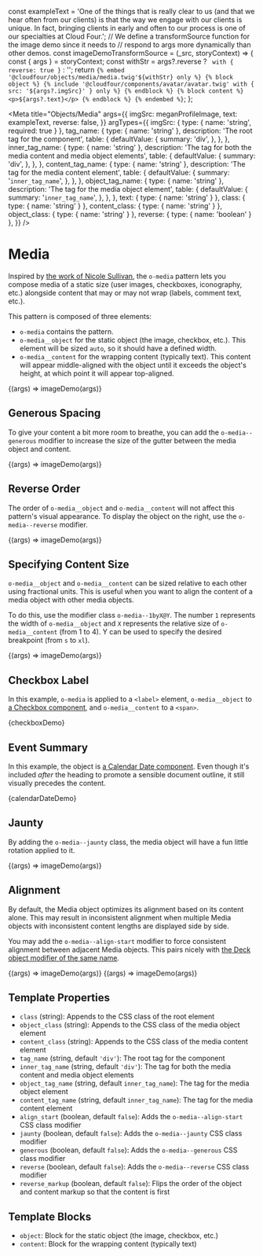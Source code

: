const exampleText =
  'One of the things that is really clear to us (and that we hear often from our clients) is that the way we engage with our clients is unique. In fact, bringing clients in early and often to our process is one of our specialties at Cloud Four.';
// We define a transformSource function for the image demo since it needs to
// respond to args more dynamically than other demos.
const imageDemoTransformSource = (_src, storyContext) => {
  const { args } = storyContext;
  const withStr = args?.reverse
    ? ` with {
  reverse: true
}`
    : '';
  return `{% embed '@cloudfour/objects/media/media.twig'${withStr} only %}
  {% block object %}
    {% include '@cloudfour/components/avatar/avatar.twig' with {
      src: '${args?.imgSrc}'
    } only %}
  {% endblock %}
  {% block content %}
    <p>${args?.text}</p>
  {% endblock %}
{% endembed %}`;
};

<Meta
  title="Objects/Media"
  args={{
    imgSrc: meganProfileImage,
    text: exampleText,
    reverse: false,
  }}
  argTypes={{
    imgSrc: { type: { name: 'string', required: true } },
    tag_name: {
      type: { name: 'string' },
      description: 'The root tag for the component',
      table: {
        defaultValue: {
          summary: 'div',
        },
      },
    },
    inner_tag_name: {
      type: { name: 'string' },
      description:
        'The tag for both the media content and media object elements',
      table: {
        defaultValue: {
          summary: 'div',
        },
      },
    },
    content_tag_name: {
      type: { name: 'string' },
      description: 'The tag for the media content element',
      table: {
        defaultValue: {
          summary: '`inner_tag_name`',
        },
      },
    },
    object_tag_name: {
      type: { name: 'string' },
      description: 'The tag for the media object element',
      table: {
        defaultValue: {
          summary: '`inner_tag_name`',
        },
      },
    },
    text: { type: { name: 'string' } },
    class: { type: { name: 'string' } },
    content_class: { type: { name: 'string' } },
    object_class: { type: { name: 'string' } },
    reverse: { type: { name: 'boolean' } },
  }}
/>

# Media

Inspired by [the work of Nicole Sullivan](http://www.stubbornella.org/content/2010/06/25/the-media-object-saves-hundreds-of-lines-of-code/), the `o-media` pattern lets you compose media of a static size (user images, checkboxes, iconography, etc.) alongside content that may or may not wrap (labels, comment text, etc.).

This pattern is composed of three elements:

- `o-media` contains the pattern.
- `o-media__object` for the static object (the image, checkbox, etc.). This element will be sized `auto`, so it should have a defined width.
- `o-media__content` for the wrapping content (typically text). This content will appear middle-aligned with the object until it exceeds the object's height, at which point it will appear top-aligned.

<Canvas>
  <Story
    name="Image"
    parameters={{
      docs: {
        transformSource: imageDemoTransformSource,
      },
    }}
  >
    {(args) => imageDemo(args)}
  </Story>
</Canvas>

## Generous Spacing

To give your content a bit more room to breathe, you can add the `o-media--generous` modifier to increase the size of the gutter between the media object and content.

<Canvas>
  <Story
    name="Generous Spacing"
    args={{ generous: true }}
    parameters={{
      docs: {
        transformSource: imageDemoTransformSource,
      },
    }}
  >
    {(args) => imageDemo(args)}
  </Story>
</Canvas>

## Reverse Order

The order of `o-media__object` and `o-media__content` will not affect this pattern's visual appearance. To display the object on the right, use the `o-media--reverse` modifier.

<Canvas>
  <Story
    name="Image Reversed"
    args={{ reverse: true }}
    parameters={{
      docs: {
        transformSource: imageDemoTransformSource,
      },
    }}
  >
    {(args) => imageDemo(args)}
  </Story>
</Canvas>

## Specifying Content Size

`o-media__object` and `o-media__content` can be sized relative to each other using fractional units. This is useful when you want to align the content of a media object with other media objects.

To do this, use the modifier class `o-media--1byX@Y`. The number `1` represents the width of `o-media__object` and `X` represents the relative size of `o-media__content` (from 1 to 4). Y can be used to specify the desired breakpoint (from `s` to `xl`).

<Canvas>
  <Story
    name="Relative Size"
    args={{ class: 'o-media--1-by-3' }}
    parameters={{
      docs: {
        transformSource: imageDemoTransformSource,
      },
    }}
  >
    {(args) => imageDemo(args)}
  </Story>
</Canvas>

## Checkbox Label

In this example, `o-media` is applied to a `<label>` element, `o-media__object` to [a Checkbox component](/docs/components-checkbox--enabled), and `o-media__content` to a `<span>`.

<Canvas>
  <Story
    name="Checkbox Label"
    parameters={{ docs: { source: { code: checkboxDemoSource } } }}
  >
    {checkboxDemo}
  </Story>
</Canvas>

## Event Summary

In this example, the object is [a Calendar Date component](/docs/components-calendar-date--basic). Even though it's included _after_ the heading to promote a sensible document outline, it still visually precedes the content.

<Canvas>
  <Story
    name="Event Summary"
    parameters={{ docs: { source: { code: calendarDateDemoSource } } }}
  >
    {calendarDateDemo}
  </Story>
</Canvas>

## Jaunty

By adding the `o-media--jaunty` class, the media object will have a fun little rotation applied to it.

<Canvas>
  <Story
    name="Jaunty"
    args={{ jaunty: true }}
    parameters={{
      docs: {
        transformSource: imageDemoTransformSource,
      },
    }}
  >
    {(args) => imageDemo(args)}
  </Story>
</Canvas>

## Alignment

By default, the Media object optimizes its alignment based on its content alone.
This may result in inconsistent alignment when multiple Media objects with
inconsistent content lengths are displayed side by side.

You may add the `o-media--align-start` modifier to force consistent alignment
between adjacent Media objects. This pairs nicely with [the Deck object modifier
of the same name](/docs/objects-deck--block-alignment).

<Canvas>
  <Story
    name="Align Default"
    args={{
      text: 'Default alignment',
    }}
    parameters={{
      docs: {
        transformSource: imageDemoTransformSource,
      },
    }}
  >
    {(args) => imageDemo(args)}
  </Story>
  <Story
    name="Align Start"
    args={{
      align_start: true,
      text: 'Align start alignment',
    }}
    parameters={{
      docs: {
        transformSource: imageDemoTransformSource,
      },
    }}
  >
    {(args) => imageDemo(args)}
  </Story>
</Canvas>

## Template Properties

- `class` (string): Appends to the CSS class of the root element
- `object_class` (string): Appends to the CSS class of the media object element
- `content_class` (string): Appends to the CSS class of the media content element
- `tag_name` (string, default `'div'`): The root tag for the component
- `inner_tag_name` (string, default `'div'`): The tag for both the media content and media object elements
- `object_tag_name` (string, default `inner_tag_name`): The tag for the media object element
- `content_tag_name` (string, default `inner_tag_name`): The tag for the media content element
- `align_start` (boolean, default `false`): Adds the `o-media--align-start` CSS class modifier
- `jaunty` (boolean, default `false`): Adds the `o-media--jaunty` CSS class modifier
- `generous` (boolean, default `false`): Adds the `o-media--generous` CSS class modifier
- `reverse` (boolean, default `false`): Adds the `o-media--reverse` CSS class modifier
- `reverse_markup` (boolean, default `false`): Flips the order of the object and content markup so that the content is first

## Template Blocks

- `object`: Block for the static object (the image, checkbox, etc.)
- `content`: Block for the wrapping content (typically text)
